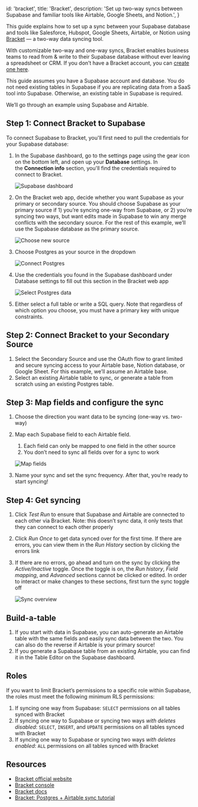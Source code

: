
  id: 'bracket',
  title: 'Bracket',
  description:
    'Set up two-way syncs between Supabase and familiar tools like Airtable, Google Sheets, and Notion.',
}

This guide explains how to set up a sync between your Supabase database and tools like Salesforce, Hubspot, Google Sheets, Airtable, or Notion using [Bracket](https://usebracket.com) — a two-way data syncing tool.

With customizable two-way and one-way syncs, Bracket enables business teams to read from & write to their Supabase database without ever leaving a spreadsheet or CRM. If you don’t have a Bracket account, you can [create one here](https://app.usebracket.com). 

This guide assumes you have a Supabase account and database. You do not need existing tables in Supabase if you are replicating data from a SaaS tool into Supabase. Otherwise, an existing table in Supabase is required.

We’ll go through an example using Supabase and Airtable.

## Step 1: Connect Bracket to Supabase

To connect Supabase to Bracket, you'll first need to pull the credentials for your Supabase  database:

1. In the Supabase dashboard, go to the settings page using the gear icon on the bottom left, and open up your **Database** settings. In the **Connection info** section, you'll find the credentials required to connect to Bracket.

    ![Supabase dashboard](/docs/img/guides/integrations/bracket/001_supabase_dashboard.png)

2. On the Bracket web app, decide whether you want Supabase as your primary or secondary source. You should choose Supabase as your primary source if 1) you’re syncing one-way from Supabase, or 2) you’re syncing two ways, but want edits made in Supabase to win any merge conflicts with the secondary source. For the rest of this example, we’ll use the Supabase database as the primary source.

    ![Choose new source](/docs/img/guides/integrations/bracket/002_bracket_choose_new_source.png)

3. Choose Postgres as your source in the dropdown

    ![Connect Postgres](/docs/img/guides/integrations/bracket/003_bracket_connect_postgres.png)

4. Use the credentials you found in the Supabase dashboard under Database settings to fill out this section in the Bracket web app

    ![Select Postgres data](/docs/img/guides/integrations/bracket/004_select_postgres_data.png)

5. Either select a full table or write a SQL query. Note that regardless of which option you choose, you must have a primary key with unique constraints. 

## Step 2: Connect Bracket to your Secondary Source

1. Select the Secondary Source and use the OAuth flow to grant limited and secure syncing access to your Airtable base, Notion database, or Google Sheet. For this example, we’ll assume an Airtable base.
2. Select an existing Airtable table to sync, or generate a table from scratch using an existing Postgres table.

## Step 3: Map fields and configure the sync

1. Choose the direction you want data to be syncing (one-way vs. two-way)
2. Map each Supabase field to each Airtable field. 
    1. Each field can only be mapped to one field in the other source
    2. You don’t need to sync all fields over for a sync to work

    ![Map fields](/docs/img/guides/integrations/bracket/005_map_fields.png)

3. Name your sync and set the sync frequency. After that, you’re ready to start syncing!

## Step 4: Get syncing

1. Click _Test Run_ to ensure that Supabase and Airtable are connected to each other via Bracket. Note: this doesn’t sync data, it only tests that they can connect to each other properly
2. Click _Run Once_ to get data synced over for the first time. If there are errors, you can view them in the *Run History* section by clicking the errors link
3. If there are no errors, go ahead and turn on the sync by clicking the *Active/Inactive* toggle. Once the toggle is on, the _Run history_, _Field mapping_, and _Advanced_ sections cannot be clicked or edited. In order to interact or make changes to these sections, first turn the sync toggle off

    ![Sync overview](/docs/img/guides/integrations/bracket/006_sync_overview.png)

## Build-a-table

1. If you start with data in Supabase, you can auto-generate an Airtable table with the same fields and easily sync data between the two. You can also do the reverse if Airtable is your primary source!
2. If you generate a Supabase table from an existing Airtable, you can find it in the Table Editor on the Supabase dashboard.

## Roles

If you want to limit Bracket’s permissions to a specific role within Supabase, the roles must meet the following minimum RLS permissions:
1. If syncing one way from Supabase: `SELECT` permissions on all tables synced with Bracket
2. If syncing one way to Supabase or syncing two ways _with deletes disabled_: `SELECT`, `INSERT`, and `UPDATE` permissions on all tables synced with Bracket
3. If syncing one way to Supabase or syncing two ways _with deletes enabled_: `ALL` permissions on all tables synced with Bracket

## Resources

- [Bracket official website](https://www.usebracket.com/)
- [Bracket console](https://app.usebracket.com/)
- [Bracket docs](https://docs.usebracket.com/introduction)
- [Bracket: Postgres + Airtable sync tutorial](https://www.youtube.com/watch?v=Fv4QD7JMYqY&lc=Ugy-IbAKaPMjRnISLZJ4AaABAg)


